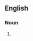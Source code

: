 {{also|Maisonettes}}

==English==

===Noun===
{{head|en|noun plural form}}

# {{plural of|maisonette|lang=en}}